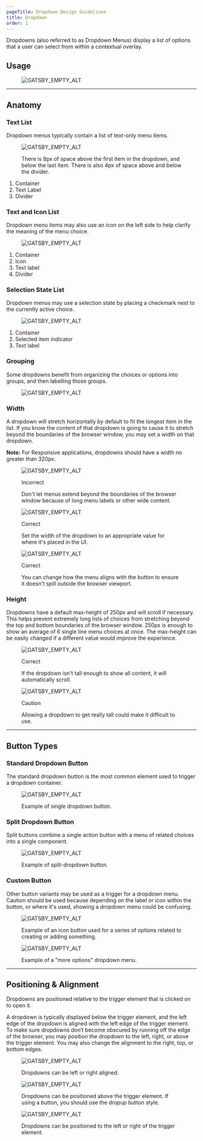 ```yaml
---
pageTitle: Dropdown Design Guidelines
title: Dropdown
order: 1
---
```



<PageContent componentName="dropdown" type="design">

<LeadParagraph>
  Dropdowns (also referred to as Dropdown Menus) display a list of options that
  a user can select from within a contextual overlay.
</LeadParagraph>

## Usage

<figure>
  <img
    src="../../images/dropdowns/dropdown-intro-example.png"
    alt="GATSBY_EMPTY_ALT"
  />
</figure>

---

## Anatomy

### Text List

Dropdown menus typically contain a list of text-only menu items.

<div className="two-col">
  <div className="row">
    <div className="col col-1">
      <figure>
        <img
          src="../../images/dropdowns/anatomy-text-list.png"
          alt="GATSBY_EMPTY_ALT"
        />
        <figcaption>
          <p>
            There is 8px of space above the first item in the dropdown, and
            below the last item. There is also 4px of space above and below the
            divider.
          </p>
        </figcaption>
      </figure>
    </div>
    <div className="col col-2">
      <ol>
        <li>Container</li>
        <li>Text Label</li>
        <li>Divider</li>
      </ol>
    </div>
  </div>
</div>

### Text and Icon List

Dropdown menu items may also use an icon on the left side to help clarify the meaning of the menu choice.

<div className="two-col">
  <div className="row">
    <div className="col col-1">
      <figure>
        <img
          src="../../images/dropdowns/anatomy-icon-and-text.png"
          alt="GATSBY_EMPTY_ALT"
        />
      </figure>
    </div>
    <div className="col col-2">
      <ol>
        <li>Container</li>
        <li>Icon</li>
        <li>Text label</li>
        <li>Divider</li>
      </ol>
    </div>
  </div>
</div>

### Selection State List

Dropdown menus may use a selection state by placing a checkmark next to the currently active choice.

<div className="two-col">
  <div className="row">
    <div className="col col-1">
      <figure>
        <img
          src="../../images/dropdowns/anatomy-selection-state-list.png"
          alt="GATSBY_EMPTY_ALT"
        />
      </figure>
    </div>
    <div className="col col-2">
      <ol>
        <li>Container</li>
        <li>Selected item indicator</li>
        <li>Text label</li>
      </ol>
    </div>
  </div>
</div>

### Grouping

Some dropdowns benefit from organizing the choices or options into groups, and then labelling those groups.

<div className="two-col">
  <div className="row">
    <div className="col col-1">
      <figure>
        <img
          src="../../images/dropdowns/dropdown-groups.png"
          alt="GATSBY_EMPTY_ALT"
        />
      </figure>
    </div>
    <div className="col col-2" />
  </div>
</div>

### Width

A dropdown will stretch horizontally by default to fit the longest item in the list. If you know the content of that dropdown is going to cause it to stretch beyond the boundaries of the browser window, you may set a width on that dropdown.

**Note:** For Responsive applications, dropdowns should have a width no greater than 320px.

<div className="two-col">
  <div className="row">
    <div className="col col-1">
      <figure>
        <img
          src="../../images/dropdowns/menu-too-wide.png"
          alt="GATSBY_EMPTY_ALT"
        />
        <figcaption>
          <p className="title title-incorrect">Incorrect</p>
          <p>
            Don't let menus extend beyond the boundaries of the browser window
            because of long menu labels or other wide content.
          </p>
        </figcaption>
      </figure>
    </div>
    <div className="col col-2">
      <figure>
        <img
          src="../../images/dropdowns/menu-item-wrapped.png"
          alt="GATSBY_EMPTY_ALT"
        />
        <figcaption>
          <p className="title title-correct">Correct</p>
          <p>
            Set the width of the dropdown to an appropriate value for where it's
            placed in the UI.
          </p>
        </figcaption>
      </figure>
    </div>
  </div>
  <div className="row">
    <div className="col col-1">
      <figure>
        <img
          src="../../images/dropdowns/menu-adjust-placement.png"
          alt="GATSBY_EMPTY_ALT"
        />
        <figcaption>
          <p className="title title-correct">Correct</p>
          <p>
            You can change how the menu aligns with the button to ensure it
            doesn't spill outside the browser viewport.
          </p>
        </figcaption>
      </figure>
    </div>
    <div className="col col-2" />
  </div>
</div>

### Height

Dropdowns have a default max-height of 250px and will scroll if necessary. This helps prevent extremely long lists of choices from stretching beyond the top and bottom boundaries of the browser window. 250px is enough to show an average of 6 single line menu choices at once. The max-height can be easily changed if a different value would improve the experience.

<div className="two-col">
  <div className="row">
    <div className="col col-1">
      <figure>
        <img
          src="../../images/dropdowns/menu-max-height.png"
          alt="GATSBY_EMPTY_ALT"
        />
        <figcaption>
          <p className="title title-correct">Correct</p>
          <p>
            If the dropdown isn't tall enough to show all content, it will
            automatically scroll.
          </p>
        </figcaption>
      </figure>
    </div>
    <div className="col col-2">
      <figure>
        <img
          src="../../images/dropdowns/menu-too-long.png"
          alt="GATSBY_EMPTY_ALT"
        />
        <figcaption>
          <p className="title title-caution">Caution</p>
          <p>
            Allowing a dropdown to get really tall could make it difficult to
            use.
          </p>
        </figcaption>
      </figure>
    </div>
  </div>
</div>

---

## Button Types

### Standard Dropdown Button

The standard dropdown button is the most common element used to trigger a dropdown container.

<div className="two-col">
  <div className="row">
    <div className="col col-1">
      <figure>
        <img
          src="../../images/dropdowns/simple-dropdown-button.png"
          alt="GATSBY_EMPTY_ALT"
        />
        <figcaption>
          <p>Example of single dropdown button.</p>
        </figcaption>
      </figure>
    </div>
    <div className="col col-2" />
  </div>
</div>

### Split Dropdown Button

Split buttons combine a single action button with a menu of related choices into a single component.

<div className="two-col">
  <div className="row">
    <div className="col col-1">
      <figure>
        <img
          src="../../images/dropdowns/split-dropdown-button.png"
          alt="GATSBY_EMPTY_ALT"
        />
        <figcaption>
          <p>Example of split-dropdown button.</p>
        </figcaption>
      </figure>
    </div>
    <div className="col col-2" />
  </div>
</div>

### Custom Button

Other button variants may be used as a trigger for a dropdown menu. Caution should be used because depending on the label or icon within the button, or where it's used, showing a dropdown menu could be confusing.

<div className="two-col">
  <div className="row">
    <div className="col col-1">
      <figure>
        <img
          src="../../images/dropdowns/custom-dropdown-button-1.png"
          alt="GATSBY_EMPTY_ALT"
        />
        <figcaption>
          <p>
            Example of an icon button used for a series of options related to
            creating or adding something.
          </p>
        </figcaption>
      </figure>
    </div>
    <div className="col col-2">
      <figure>
        <img
          src="../../images/dropdowns/custom-dropdown-button-2.png"
          alt="GATSBY_EMPTY_ALT"
        />
        <figcaption>
          <p>Example of a "more options" dropdown menu.</p>
        </figcaption>
      </figure>
    </div>
  </div>
</div>

---

## Positioning & Alignment

Dropdowns are positioned relative to the trigger element that is clicked on to open it.

A dropdown is typically displayed below the trigger element, and the left edge of the dropdown is aligned with the left edge of the trigger element. To make sure dropdowns don’t become obscured by running off the edge of the browser, you may position the dropdown to the left, right, or above the trigger element. You may also change the alignment to the right, top, or bottom edges.

<figure>
  <img
    src="../../images/dropdowns/dropdown-alignment-1.png"
    alt="GATSBY_EMPTY_ALT"
  />
  <figcaption>
    <p>Dropdowns can be left or right aligned.</p>
  </figcaption>
</figure>
<span className="horizontal-spacer" />
<figure>
  <img
    src="../../images/dropdowns/dropdown-alignment-2.png"
    alt="GATSBY_EMPTY_ALT"
  />
  <figcaption>
    <p>
      Dropdowns can be positioned above the trigger element. If using a button,
      you should use the dropup button style.
    </p>
  </figcaption>
</figure>
<span className="horizontal-spacer" />
<figure>
  <img
    src="../../images/dropdowns/dropdown-alignment-3.png"
    alt="GATSBY_EMPTY_ALT"
  />
  <figcaption>
    <p>
      Dropdowns can be positioned to the left or right of the trigger element.
    </p>
  </figcaption>
</figure>

</PageContent>
